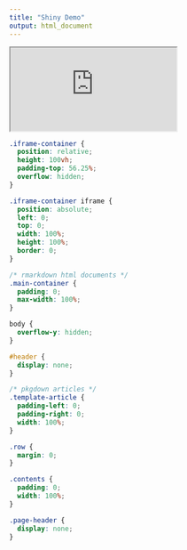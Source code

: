 ```yaml
---
title: "Shiny Demo"
output: html_document
---
```


<div class="iframe-container">
  <iframe class="app-frame" src="https://glin.shinyapps.io/reactable"></iframe>
</div>

```css
.iframe-container {
  position: relative;
  height: 100vh;
  padding-top: 56.25%;
  overflow: hidden;
}

.iframe-container iframe {
  position: absolute;
  left: 0;
  top: 0;
  width: 100%;
  height: 100%;
  border: 0;
}

/* rmarkdown html documents */
.main-container {
  padding: 0;
  max-width: 100%;
}

body {
  overflow-y: hidden;
}

#header {
  display: none;
}

/* pkgdown articles */
.template-article {
  padding-left: 0;
  padding-right: 0;
  width: 100%;
}

.row {
  margin: 0;
}

.contents {
  padding: 0;
  width: 100%;
}

.page-header {
  display: none;
}
```

